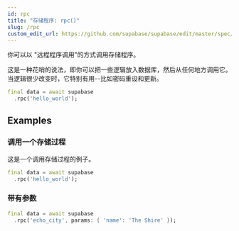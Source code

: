 ```yaml
---
id: rpc
title: "存储程序: rpc()"
slug: /rpc
custom_edit_url: https://github.com/supabase/supabase/edit/master/spec/supabase_dart_v1.yml
---
```


你可以以 "远程程序调用"的方式调用存储程序。

这是一种花哨的说法，即你可以把一些逻辑放入数据库，然后从任何地方调用它。
当逻辑很少改变时，它特别有用--比如密码重设和更新。


```dart
final data = await supabase
  .rpc('hello_world');
```


















## Examples

### 调用一个存储过程

这是一个调用存储过程的例子。

```dart
final data = await supabase
  .rpc('hello_world');
```

### 带有参数



```dart
final data = await supabase
  .rpc('echo_city', params: { 'name': 'The Shire' });
```